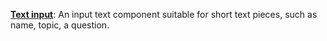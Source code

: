 **[Text input](/build-custom-tools/user-inputs/text-input)**: 
An input text component suitable for short text pieces, such as name, topic, a question.